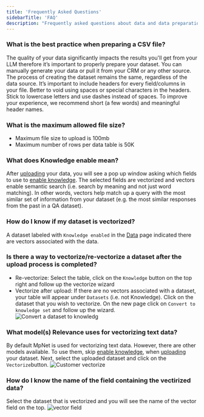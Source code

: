 ```yaml
---
title: 'Frequently Asked Questions'
sidebarTitle: 'FAQ'
description: "Frequently asked questions about data and data preparation"
---
```


### What is the best practice when preparing a CSV file?
The quality of your data significantly impacts the results you'll get from your LLM therefore it’s important to properly prepare your dataset.
You can manually generate your data or pull it from your CRM or any other source. The process of creating the dataset remains the same, regardless of the data source.
It’s important to include headers for every field/columns in your file.
Better to void using spaces or special characters in the headers. Stick to lowercase letters and use dashes instead of spaces.
To improve your experience, we recommend short (a few words) and meaningful header names. 

### What is the maximum allowed file size?
* Maximum file size to upload is 100mb
* Maximum number of rows per data table is 50K

### What does Knowledge enable mean?
After [uploading](/data/data-tables) your data, you will see a pop up window asking which fields to use to [enable knowledge](/data/data-tables#enable-knowledge).
The selected fields are vectorized and vectors enable semantic search (i.e. search by meaning and not just word matching).
In other words, vectors help match up a query with the most similar set of information from your dataset (e.g. the most similar responses from the past in a QA dataset).

### How do I know if my dataset is vectorized?
A dataset labeled with `Knowledge enabled` in the [Data](/get-started/key-concepts/data) page indicated there are vectors associated with the data.

### Is there a way to vectorize/re-vectorize a dataset after the upload process is completed?
* Re-vectorize: Select the table, click on the `Knowledge` button on the top right and follow up the vectorize wizard
* Vectorize after upload: If there are no vectors associated with a dataset, your table will appear under `Datasets` (i.e. not Knowledge). Click on the dataset that you wish
to vectorize. On the new page click on `Convert to knowledge set` and follow up the wizard.
![Convert a dataset to knowledg](/images/data/data-to-knowledge.png)

### What model(s) Relevance uses for vectorizing text data?
By default MpNet is used for vectorizing text data. However, there are other models available. To use them, skip [enable knowledge](/data/data-tables#enable-knowledge),
when [uploading](/data/data-tables) your dataset.
Next, select the uploaded dataset and click on the `Vectorize`button.
![Customer vectorize](/images/data/custom-vectorize.png)

### How do I know the name of the field containing the vectirized data?
Select the dataset that is vectorized and you will see the name of the vector field on the top.
![vector field](/images/data/vector-field.png)
